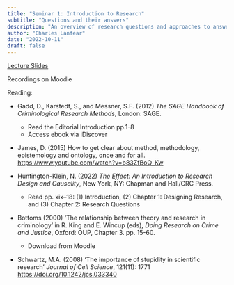```yaml
---
title: "Seminar 1: Introduction to Research"
subtitle: "Questions and their answers"
description: "An overview of research questions and approaches to answering questions in criminology"
author: "Charles Lanfear"
date: "2022-10-11"
draft: false
---
```


[Lecture Slides](https://clanfear.github.io/ioc_crm/_lectures/1_research-questions/slides_research-questions.html)

Recordings on Moodle

Reading:

* Gadd, D., Karstedt, S., and Messner, S.F. (2012) *The SAGE Handbook of Criminological Research Methods*, London: SAGE.
   * Read the Editorial Introduction pp.1-8
   * Access ebook via iDiscover

* James, D. (2015) How to get clear about method, methodology, epistemology and ontology, once and for all. [https://www.youtube.com/watch?v=b83ZfBoQ_Kw]()

* Huntington-Klein, N. (2022) *The Effect: An Introduction to Research Design and Causality*, New York, NY: Chapman and Hall/CRC Press. 
   * Read pp. xix–18: (1) Introduction, (2) Chapter 1: Designing Research, and (3) Chapter 2: Research Questions

* Bottoms (2000) ‘The relationship between theory and research in criminology’ in R. King and E. Wincup (eds), *Doing Research on Crime and Justice*, Oxford: OUP, Chapter 3. pp. 15-60.
   * Download from Moodle

* Schwartz, M.A. (2008) 'The importance of stupidity in scientific research' *Journal of Cell Science*, 121(11): 1771 [https://doi.org/10.1242/jcs.033340](https://doi.org/10.1242/jcs.033340)